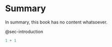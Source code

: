 # Summary

In summary, this book has no content whatsoever.

@sec-introduction

```{r}
1 + 1
```
